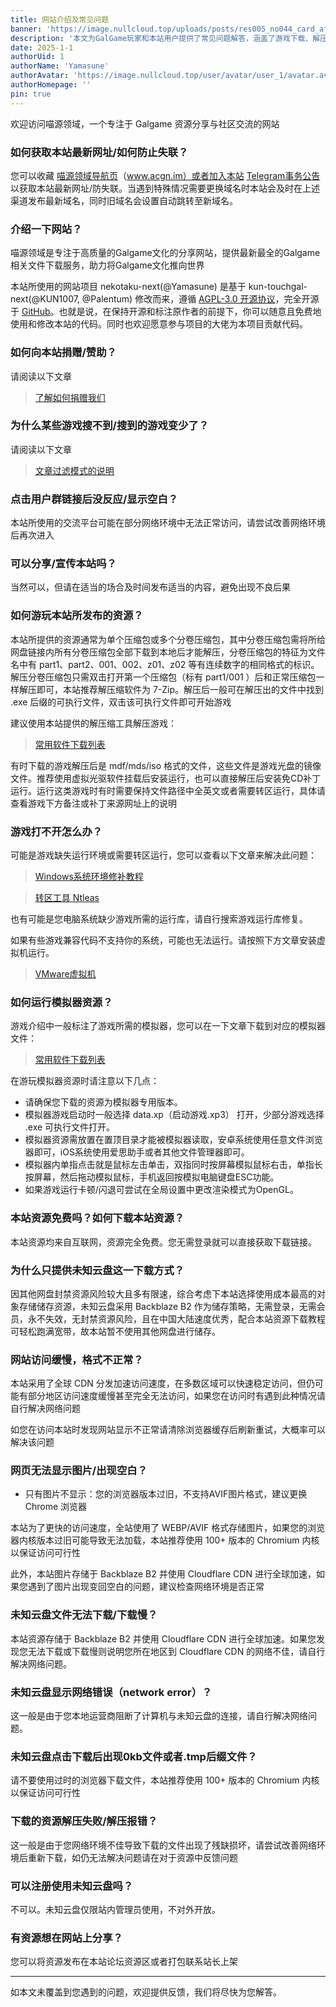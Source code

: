 ```yaml
---
title: 网站介绍及常见问题
banner: 'https://image.nullcloud.top/uploads/posts/res005_no044_card_after_training.avif'
description: '本文为GalGame玩家和本站用户提供了常见问题解答，涵盖了游戏下载、解压、运行、转区、模拟器使用等方面。文章详细介绍了如何获取最新网址、防止失联、解决游戏打不开的问题、运行PE游戏的方法，以及本站资源下载和访问问题的解决方案。此外，还提供了相关工具和教程的链接，帮助用户更好地享受GalGame。如有未覆盖的问题，欢迎提供反馈'
date: 2025-1-1
authorUid: 1
authorName: 'Yamasune'
authorAvatar: 'https://image.nullcloud.top/user/avatar/user_1/avatar.avif'
authorHomepage: ''
pin: true
---
```


欢迎访问喵源领域，一个专注于 Galgame 资源分享与社区交流的网站

### 如何获取本站最新网址/如何防止失联？

您可以收藏 [喵源领域导航页](https://wwwacgn.im/)（www.acgn.im）或者加入本站 [Telegram事务公告](https://t.me/nekotaku_channel) 以获取本站最新网址/防失联。当遇到特殊情况需要更换域名时本站会及时在上述渠道发布最新域名，同时旧域名会设置自动跳转至新域名。

### 介绍一下网站？

喵源领域是专注于高质量的Galgame文化的分享网站，提供最新最全的Galgame相关文件下载服务，助力将Galgame文化推向世界

本站所使用的网站项目 nekotaku-next(@Yamasune) 是基于 kun-touchgal-next(@KUN1007, @Palentum) 修改而来，遵循 [AGPL-3.0 开源协议](https://www.gnu.org/licenses/gpl-3.0.en.html)，完全开源于 [GitHub](https://github.com/Yamasune/nekotaku-next)。也就是说，在保持开源和标注原作者的前提下，你可以随意且免费地使用和修改本站的代码。同时也欢迎愿意参与项目的大佬为本项目贡献代码。

### 如何向本站捐赠/赞助？

请阅读以下文章

> [了解如何捐赠我们](https://www.nyantaku.net/doc/notice/donate)

### 为什么某些游戏搜不到/搜到的游戏变少了？

请阅读以下文章

> [文章过滤模式的说明](https://www.nyantaku.net/doc/notice/filter)

### 点击用户群链接后没反应/显示空白？

本站所使用的交流平台可能在部分网络环境中无法正常访问，请尝试改善网络环境后再次进入

### 可以分享/宣传本站吗？

当然可以，但请在适当的场合及时间发布适当的内容，避免出现不良后果

### 如何游玩本站所发布的资源？

本站所提供的资源通常为单个压缩包或多个分卷压缩包，其中分卷压缩包需将所给网盘链接内所有分卷压缩包全部下载到本地后才能解压，分卷压缩包的特征为文件名中有 part1、part2、001、002、z01、z02 等有连续数字的相同格式的标识。解压分卷压缩包只需双击打开第一个压缩包（标有 part1/001 ）后和正常压缩包一样解压即可，本站推荐解压缩软件为 7-Zip。解压后一般可在解压出的文件中找到 .exe 后缀的可执行文件，双击该可执行文件即可开始游戏

建议使用本站提供的解压缩工具解压游戏：

> [常用软件下载列表](https://www.nyantaku.net/doc/notice/software)

有时下载的游戏解压后是 mdf/mds/iso 格式的文件，这些文件是游戏光盘的镜像文件。推荐使用虚拟光驱软件挂载后安装运行，也可以直接解压后安装免CD补丁运行。运行这类游戏时有时需要保持文件路径中全英文或者需要转区运行，具体请查看游戏下方备注或补丁来源网址上的说明

### 游戏打不开怎么办？

可能是游戏缺失运行环境或需要转区运行，您可以查看以下文章来解决此问题：

> [Windows系统环境修补教程](https://www.nyantaku.net/doc/notice/repair)

> [转区工具 Ntleas](https://www.nyantaku.net/4e477d2e)

也有可能是您电脑系统缺少游戏所需的运行库，请自行搜索游戏运行库修复。

如果有些游戏兼容代码不支持你的系统，可能也无法运行。请按照下方文章安装虚拟机运行。

> [VMware虚拟机](https://test.touchgal.us/f2024be1)

### 如何运行模拟器资源？

游戏介绍中一般标注了游戏所需的模拟器，您可以在一下文章下载到对应的模拟器文件：

> [常用软件下载列表](https://www.nyantaku.net/doc/notice/software)

在游玩模拟器资源时请注意以下几点：

*   请确保您下载的资源为模拟器专用版本。
*   模拟器游戏启动时一般选择 data.xp（启动游戏.xp3） 打开，少部分游戏选择 .exe 可执行文件打开。
*   模拟器资源需放置在置顶目录才能被模拟器读取，安卓系统使用任意文件浏览器即可，iOS系统使用爱思助手或者其他文件管理器即可。
*   模拟器内单指点击就是鼠标左击单击，双指同时按屏幕模拟鼠标右击，单指长按屏幕，然后拖动模拟鼠标，手机返回按模拟电脑键盘ESC功能。
*   如果游戏运行卡顿/闪退可尝试在全局设置中更改渲染模式为OpenGL。

### 本站资源免费吗？如何下载本站资源？

本站资源均来自互联网，资源完全免费。您无需登录就可以直接获取下载链接。

### 为什么只提供未知云盘这一下载方式？

因其他网盘封禁资源风险较大且多有限速，综合考虑下本站选择使用成本最高的对象存储储存资源，未知云盘采用 Backblaze B2 作为储存策略，无需登录，无需会员，永不失效，无封禁资源风险，且在中国大陆速度优秀，配合本站资源下载教程可轻松跑满宽带，故本站暂不使用其他网盘进行储存。

### 网站访问缓慢，格式不正常？

本站采用了全球 CDN 分发加速访问速度，在多数区域可以快速稳定访问，但仍可能有部分地区访问速度缓慢甚至完全无法访问，如果您在访问时有遇到此种情况请自行解决网络问题

如您在访问本站时发现网站显示不正常请清除浏览器缓存后刷新重试，大概率可以解决该问题

### 网页无法显示图片/出现空白？

- 只有图片不显示：您的浏览器版本过旧，不支持AVIF图片格式，建议更换 Chrome 浏览器

本站为了更快的访问速度，全站使用了 WEBP/AVIF 格式存储图片，如果您的浏览器内核版本过旧可能导致无法加载，本站推荐使用 100+ 版本的 Chromium 内核以保证访问可行性

此外，本站图片存储于 Backblaze B2 并使用 Cloudflare CDN 进行全球加速，如果您遇到了图片出现变回空白的问题，建议检查网络环境是否正常

### 未知云盘文件无法下载/下载慢？

本站资源存储于 Backblaze B2 并使用 Cloudflare CDN 进行全球加速。如果您发现您无法下载或下载慢则说明您所在地区到 Cloudflare CDN 的网络不佳，请自行解决网络问题。

### 未知云盘显示网络错误（network error）？

这一般是由于您本地运营商阻断了计算机与未知云盘的连接，请自行解决网络问题。

### 未知云盘点击下载后出现0kb文件或者.tmp后缀文件？

请不要使用过时的浏览器下载文件，本站推荐使用 100+ 版本的 Chromium 内核以保证访问可行性

### 下载的资源解压失败/解压报错？

这一般是由于您网络环境不佳导致下载的文件出现了残缺损坏，请尝试改善网络环境后重新下载，如仍无法解决问题请在对于资源中反馈问题

### 可以注册使用未知云盘吗？

不可以。未知云盘仅限站内管理员使用，不对外开放。

### 有资源想在网站上分享？

您可以将资源发布在本站论坛资源区或者打包联系站长上架

---

如本文未覆盖到您遇到的问题，欢迎提供反馈，我们将尽快为您解答。
